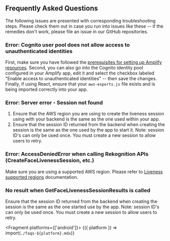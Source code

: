 
## Frequently Asked Questions

The following issues are presented with corresponding troubleshooting steps. Please check them out in case you run into issues like these -- if the remedies don't work, please file an issue in our GitHub repositories.

### Error: Cognito user pool does not allow access to unauthenticated identities

First, make sure you have followed the [prerequisites for setting up Amplify resources](#step-1-configure-auth). Second, you can also go into the Cognito identity pool configured in your Amplify app, edit it and select the checkbox labeled "Enable access to unauthenticated identities" -- then save the changes. Finally, if using React, ensure that your `aws-exports.js` file exists and is being imported correctly into your app.

### Error: Server error - Session not found 

1. Ensure that the AWS region you are using to create the liveness session using with your backend is the same as the one used within your app.
2. Ensure that the session ID returned from the backend when creating the session is the same as the one used by the app to start it. Note: session ID's can only be used once. You must create a new session to allow users to retry.

### Error: AccessDeniedError when calling Rekognition APIs (CreateFaceLivenessSession, etc.)

Make sure you are using a supported AWS region. Please refer to [Liveness supported regions](https://aws.amazon.com/rekognition/face-liveness/#FAQs) documentation.

### No result when GetFaceLivenessSessionResults is called

Ensure that the session ID returned from the backend when creating the session is the same as the one started use by the app. Note: session ID's can only be used once. You must create a new session to allow users to retry.

<Fragment platforms={['android']}>
  {({ platform }) => import(`./faqs-${platform}.mdx`)}
</Fragment>
